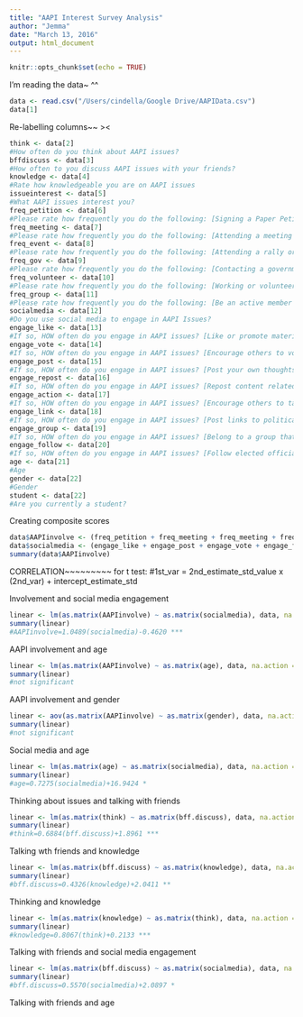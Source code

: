 ```yaml
---
title: "AAPI Interest Survey Analysis"
author: "Jemma"
date: "March 13, 2016"
output: html_document
---
```


```r
knitr::opts_chunk$set(echo = TRUE)
```

I'm reading the data~ ^^
```r
data <- read.csv("/Users/cindella/Google Drive/AAPIData.csv")
data[1]
```

Re-labelling columns~~ ><
```r
think <- data[2]
#How often do you think about AAPI issues?
bffdiscuss <- data[3]
#How often to you discuss AAPI issues with your friends?
knowledge <- data[4]
#Rate how knowledgeable you are on AAPI issues
issueinterest <- data[5]
#What AAPI issues interest you?
freq_petition <- data[6]
#Please rate how frequently you do the following: [Signing a Paper Petition on an AAPI-related Issue]
freq_meeting <- data[7]
#Please rate how frequently you do the following: [Attending a meeting on AAPI-related issue]
freq_event <- data[8]
#Please rate how frequently you do the following: [Attending a rally or speech on AAPI-related issues]
freq_gov <- data[9]
#Please rate how frequently you do the following: [Contacting a government official regarding AAPI-related issues]
freq_volunteer <- data[10]
#Please rate how frequently you do the following: [Working or volunteering for AAPI-related causes]
freq_group <- data[11]
#Please rate how frequently you do the following: [Be an active member of a group that advocates for AAPI-related changes in policies]
socialmedia <- data[12]
#Do you use social media to engage in AAPI Issues?
engage_like <- data[13]
#If so, HOW often do you engage in AAPI issues? [Like or promote material related to AAPI issues]
engage_vote <- data[14]
#If so, HOW often do you engage in AAPI issues? [Encourage others to vote on a AAPI social/politcal issue]
engage_post <- data[15]
#If so, HOW often do you engage in AAPI issues? [Post your own thoughts/comments on AAPI issues]
engage_repost <- data[16]
#If so, HOW often do you engage in AAPI issues? [Repost content related to AAPI issues]
engage_action <- data[17]
#If so, HOW often do you engage in AAPI issues? [Encourage others to take action on AAPI issues that are important to you]
engage_link <- data[18]
#If so, HOW often do you engage in AAPI issues? [Post links to political stories/articles for others to read]
engage_group <- data[19]
#If so, HOW often do you engage in AAPI issues? [Belong to a group that is related to AAPI political/social issues or working to advance a cause]
engage_follow <- data[20]
#If so, HOW often do you engage in AAPI issues? [Follow elected officials, candidates for office and/or other public figures]
age <- data[21]
#Age
gender <- data[22]
#Gender
student <- data[22]
#Are you currently a student?
```

Creating composite scores
```r
data$AAPIinvolve <- (freq_petition + freq_meeting + freq_meeting + freq_event + freq_gov + freq_volunteer + freq_group)/6
data$socialmedia <- (engage_like + engage_post + engage_vote + engage_follow + engage_action + engage_repost + engage_group + engage_link)/8
summary(data$AAPIinvolve)
```


CORRELATION~~~~~~~~~
for t test: #1st_var = 2nd_estimate_std_value x (2nd_var) + intercept_estimate_std


Involvement and social media engagement
```r
linear <- lm(as.matrix(AAPIinvolve) ~ as.matrix(socialmedia), data, na.action = na.exclude)
summary(linear)
#AAPIinvolve=1.0489(socialmedia)-0.4620 ***
```

AAPI involvement and age 
```r
linear <- lm(as.matrix(AAPIinvolve) ~ as.matrix(age), data, na.action = na.exclude)
summary(linear)
#not significant
```

AAPI involvement and gender 
```r
linear <- aov(as.matrix(AAPIinvolve) ~ as.matrix(gender), data, na.action = na.exclude)
summary(linear)
#not significant 
```

Social media and age
```r
linear <- lm(as.matrix(age) ~ as.matrix(socialmedia), data, na.action = na.exclude)
summary(linear)
#age=0.7275(socialmedia)+16.9424 *
```

Thinking about issues and talking with friends
```r
linear <- lm(as.matrix(think) ~ as.matrix(bff.discuss), data, na.action = na.exclude)
summary(linear)
#think=0.6884(bff.discuss)+1.8961 ***
```

Talking wth friends and knowledge
```r
linear <- lm(as.matrix(bff.discuss) ~ as.matrix(knowledge), data, na.action = na.exclude)
summary(linear)
#bff.discuss=0.4326(knowledge)+2.0411 **
```

Thinking and knowledge 
```r
linear <- lm(as.matrix(knowledge) ~ as.matrix(think), data, na.action = na.exclude)
summary(linear)
#knowledge=0.8067(think)+0.2133 ***
```

Talking with friends and social media engagement
```r
linear <- lm(as.matrix(bff.discuss) ~ as.matrix(socialmedia), data, na.action = na.exclude)
summary(linear)
#bff.discuss=0.5570(socialmedia)+2.0897 *
```

Talking with friends and age
```r
```
